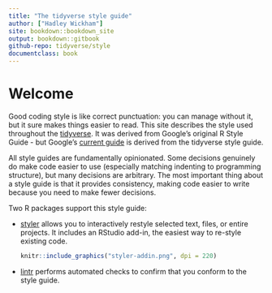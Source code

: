 ```yaml
--- 
title: "The tidyverse style guide"
author: ["Hadley Wickham"]
site: bookdown::bookdown_site
output: bookdown::gitbook
github-repo: tidyverse/style
documentclass: book
---
```


# Welcome {-}

Good coding style is like correct punctuation: you can manage without it, but it sure makes things easier to read. This site describes the style used throughout the [tidyverse](http://tidyverse.org). It was derived from Google's original R Style Guide - but
Google's [current guide](https://google.github.io/styleguide/Rguide.html) is derived from the tidyverse style guide.

All style guides are fundamentally opinionated. Some decisions genuinely do make code easier to use (especially matching indenting to programming structure), but many decisions are arbitrary. The most important thing about a style guide is that it provides consistency, making code easier to write because you need to make fewer decisions.

Two R packages support this style guide:

*   [styler](http://styler.r-lib.org) allows you to interactively restyle
    selected text, files, or entire projects. It includes an RStudio add-in,
    the easiest way to re-style existing code.
    
    ```r
    knitr::include_graphics("styler-addin.png", dpi = 220)
    ```

    
*   [lintr](https://github.com/jimhester/lintr) performs automated checks
    to confirm that you conform to the style guide.
